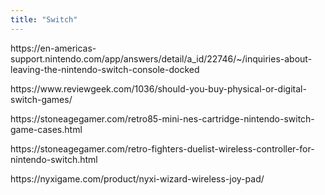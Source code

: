 ```yaml
---
title: "Switch"
---
```


https://en-americas-support.nintendo.com/app/answers/detail/a_id/22746/~/inquiries-about-leaving-the-nintendo-switch-console-docked

https://www.reviewgeek.com/1036/should-you-buy-physical-or-digital-switch-games/

https://stoneagegamer.com/retro85-mini-nes-cartridge-nintendo-switch-game-cases.html

https://stoneagegamer.com/retro-fighters-duelist-wireless-controller-for-nintendo-switch.html

https://nyxigame.com/product/nyxi-wizard-wireless-joy-pad/